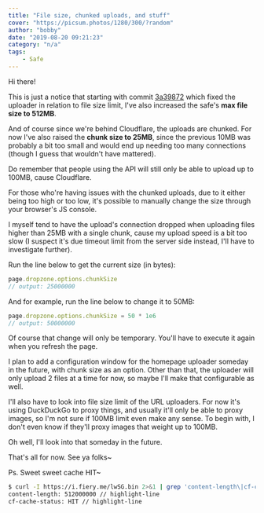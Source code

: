 ```yaml
---
title: "File size, chunked uploads, and stuff"
cover: "https://picsum.photos/1280/300/?random"
author: "bobby"
date: "2019-08-20 09:21:23"
category: "n/a"
tags:
    - Safe
---
```

Hi there!

This is just a notice that starting with commit [3a39872](https://github.com/BobbyWibowo/lolisafe/commit/3a398721b576eceab7e251690750f0fe36c84d58) which fixed the uploader in relation to file size limit, I've also increased the safe's **max file size to 512MB**.

And of course since we're behind Cloudflare, the uploads are chunked. For now I've also raised the **chunk size to 25MB**, since the previous 10MB was probably a bit too small and would end up needing too many connections (though I guess that wouldn't have mattered).

Do remember that people using the API will still only be able to upload up to 100MB, cause Cloudflare.

For those who're having issues with the chunked uploads, due to it either being too high or too low, it's possible to manually change the size through your browser's JS console.

I myself tend to have the upload's connection dropped when uploading files higher than 25MB with a single chunk, cause my upload speed is a bit too slow (I suspect it's due timeout limit from the server side instead, I'll have to investigate further).

Run the line below to get the current size (in bytes):

```js
page.dropzone.options.chunkSize
// output: 25000000
```

And for example, run the line below to change it to 50MB:

```js
page.dropzone.options.chunkSize = 50 * 1e6
// output: 50000000
```

Of course that change will only be temporary. You'll have to execute it again when you refresh the page.

I plan to add a configuration window for the homepage uploader someday in the future, with chunk size as an option. Other than that, the uploader will only upload 2 files at a time for now, so maybe I'll make that configurable as well.

I'll also have to look into file size limit of the URL uploaders. For now it's using DuckDuckGo to proxy things, and usually it'll only be able to proxy images, so I'm not sure if 100MB limit even make any sense. To begin with, I don't even know if they'll proxy images that weight up to 100MB.

Oh well, I'll look into that someday in the future.

That's all for now. See ya folks~

Ps. Sweet sweet cache HIT~

```bash
$ curl -I https://i.fiery.me/lwSG.bin 2>&1 | grep 'content-length\|cf-cache-status'
content-length: 512000000 // highlight-line
cf-cache-status: HIT // highlight-line
```
